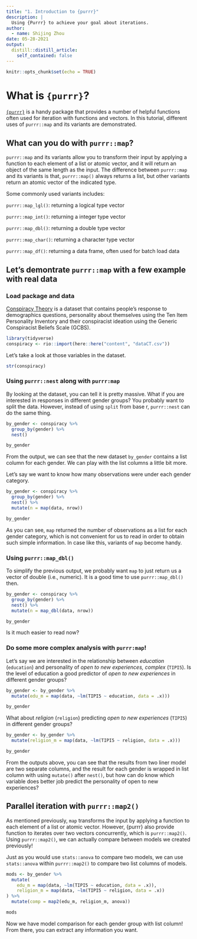 ```yaml
---
title: "1. Introduction to {purrr}"
description: |
  Using {Purrr} to achieve your goal about iterations.
author:
  - name: Shijing Zhou
date: 05-28-2021
output:
  distill::distill_article:
    self_contained: false
---
```



```r
knitr::opts_chunk$set(echo = TRUE)
```

# What is `{purrr}`? 

[`{purrr}`](https://purrr.tidyverse.org/) is a handy package that provides a number of helpful functions often used for iteration with functions and vectors. In this tutorial, different uses of `purrr::map` and its variants are demonstrated. 

## What can you do with `purrr::map`?

`purrr::map` and its variants allow you to transform their input by applying a function to each element of a list or atomic vector, and it will return an object of the same length as the input. The difference between `purrr::map` and its variants is that, `purrr::map()` always returns a list, but other variants return an atomic vector of the indicated type.

Some commonly used variants includes: 

`purrr::map_lgl()`: returning a logical type vector

`purrr::map_int()`: returning a integer type vector 

`purrr::map_dbl()`: returning a double type vector 

`purrr::map_char()`: returning a character type vector

`purrr::map_df()`: returning a data frame, often used for batch load data

## Let's demontrate `purrr::map` with a few example with real data

### Load package and data 

[Conspiracy Theory](https://www.kaggle.com/lucasgreenwell/generic-conspiracist-beliefs-scale-responses) is a dataset that contains people’s response to demographics questions, personality about themselves using the Ten Item Personality Inventory and their conspiracist ideation using the Generic Conspiracist Beliefs Scale (GCBS).

```r
library(tidyverse) 
conspiracy <- rio::import(here::here("content", "dataCT.csv"))
```

Let's take a look at those variables in the dataset. 

```r
str(conspiracy)
```

### Using `purrr::nest` along with `purrr:map`

By looking at the dataset, you can tell it is pretty massive. What if you are interested in responses in different gender groups? You probably want to split the data. However, instead of using `split` from base r, `purrr::nest` can do the same thing. 

```r
by_gender <- conspiracy %>% 
  group_by(gender) %>% 
  nest()

by_gender
```

From the output, we can see that the new dataset `by_gender` contains a list column for each gender. We can play with the list columns a little bit more. 

Let's say we want to know how many observations were under each gender category. 

```r
by_gender <- conspiracy %>% 
  group_by(gender) %>% 
  nest() %>% 
  mutate(n = map(data, nrow))

by_gender
```

As you can see, `map` returned the number of observations as a list for each gender category, which is not convenient for us to read in order to obtain such simple information. In case like this, variants of `map` become handy. 

### Using `purrr::map_dbl()`

To simplify the previous output, we probably want `map` to just return us a vector of double (i.e., numeric). It is a good time to use `purrr::map_dbl()` then. 

```r
by_gender <- conspiracy %>% 
  group_by(gender) %>% 
  nest() %>% 
  mutate(n = map_dbl(data, nrow))

by_gender
```

Is it much easier to read now? 

### Do some more complex analysis with `purrr:map`! 

Let's say we are interested in the relationship between _education_ (`education`) and personality of _open to new experiences, complex_ (`TIPI5`). Is the level of education a good predictor of _open to new experiences_ in different gender groups? 

```r
by_gender <- by_gender %>% 
  mutate(edu_m = map(data, ~lm(TIPI5 ~ education, data = .x)))

by_gender
```

What about _religion_ (`religion`) predicting _open to new experiences_ (`TIPI5`) in different gender groups?

```r
by_gender <- by_gender %>% 
  mutate(religion_m = map(data, ~lm(TIPI5 ~ religion, data = .x)))

by_gender
```

From the outputs above, you can see that the results from two liner model are two separate columns, and the result for each gender is wrapped in list column with using `mutate()` after `nest()`, but how can do know which variable does better job predict the personality of open to new experiences? 

## Parallel iteration with `purrr::map2()`

As mentioned previously, `map` transforms the input by applying a function to each element of a list or atomic vector. However, {purrr} also provide function to iterates over two vectors concurrently, which is `purrr::map2()`. Using `purrr::map2()`, we can actually compare between models we created previously! 

Just as you would use `stats::anova` to compare two models, we can use `stats::anova` within `purrr::map2()` to compare two list columns of models.

```r
mods <- by_gender %>%
  mutate(
    edu_m = map(data, ~lm(TIPI5 ~ education, data = .x)),
    religion_m = map(data, ~lm(TIPI5 ~ religion, data = .x))
) %>% 
  mutate(comp = map2(edu_m, religion_m, anova))

mods
```

Now we have model comparison for each gender group with list column! From there, you can extract any information you want. 
